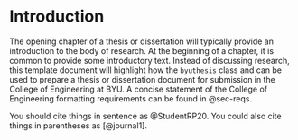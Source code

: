# Introduction {#sec-intro}

The opening chapter of a thesis or dissertation will typically provide an
introduction to the body of research. At the beginning of a chapter, it is
common to provide some introductory text. Instead of discussing research, this
template document will highlight how the `byuthesis` class and
\LaTeX{} can be used to prepare a thesis or dissertation document for submission
in the College of Engineering at BYU. A concise statement of the College of
Engineering formatting requirements can be found in @sec-reqs.

You should cite things in sentence as @StudentRP20. You could also cite things in parentheses as [@journal1].